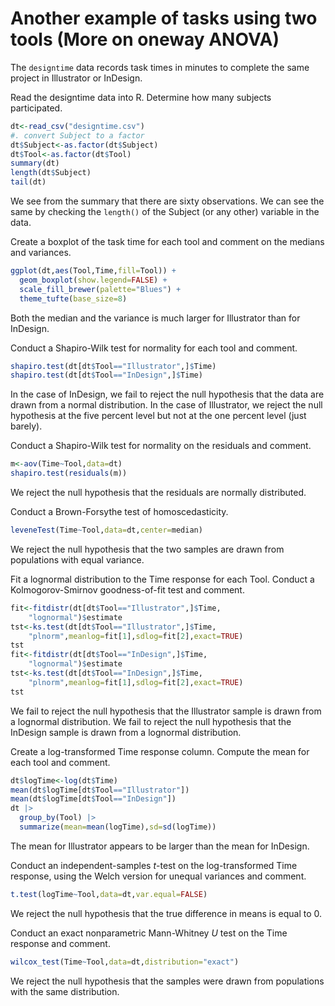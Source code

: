 
# Another example of tasks using two tools (More on oneway ANOVA)

The `designtime` data records task times in minutes to complete the same project in Illustrator or InDesign.

Read the designtime data into R. Determine how many subjects participated.

```r
dt<-read_csv("designtime.csv")
#. convert Subject to a factor
dt$Subject<-as.factor(dt$Subject)
dt$Tool<-as.factor(dt$Tool)
summary(dt)
length(dt$Subject)
tail(dt)
```

We see from the summary that there are sixty observations. We can see the same by checking the `length()` of the Subject (or any other) variable in the data.

Create a boxplot of the task time for each tool and comment on the medians and variances.

```r
ggplot(dt,aes(Tool,Time,fill=Tool)) +
  geom_boxplot(show.legend=FALSE) +
  scale_fill_brewer(palette="Blues") +
  theme_tufte(base_size=8)
```

Both the median and the variance is much larger for Illustrator than for InDesign.

Conduct a Shapiro-Wilk test for normality for each tool and comment.

```r
shapiro.test(dt[dt$Tool=="Illustrator",]$Time)
shapiro.test(dt[dt$Tool=="InDesign",]$Time)
```

In the case of InDesign, we fail to reject the null hypothesis that the data are drawn from a normal distribution. In the case of Illustrator, we reject the null hypothesis at the five percent level but not at the one percent level (just barely).

Conduct a Shapiro-Wilk test for normality on the residuals and comment.

```r
m<-aov(Time~Tool,data=dt)
shapiro.test(residuals(m))
```

We reject the null hypothesis that the residuals are normally distributed.

Conduct a Brown-Forsythe test of homoscedasticity.

```r
leveneTest(Time~Tool,data=dt,center=median)
```

We reject the null hypothesis that the two samples are drawn from populations with equal variance.

Fit a lognormal distribution to the Time response for each Tool. Conduct a Kolmogorov-Smirnov goodness-of-fit test and comment.

```r
fit<-fitdistr(dt[dt$Tool=="Illustrator",]$Time,
    "lognormal")$estimate
tst<-ks.test(dt[dt$Tool=="Illustrator",]$Time,
    "plnorm",meanlog=fit[1],sdlog=fit[2],exact=TRUE)
tst
fit<-fitdistr(dt[dt$Tool=="InDesign",]$Time,
    "lognormal")$estimate
tst<-ks.test(dt[dt$Tool=="InDesign",]$Time,
    "plnorm",meanlog=fit[1],sdlog=fit[2],exact=TRUE)
tst
```

We fail to reject the null hypothesis that the Illustrator sample is drawn from a lognormal distribution.
We fail to reject the null hypothesis that the InDesign sample is drawn from a lognormal distribution.

Create a log-transformed Time response column. Compute the mean for each tool and comment.

```r
dt$logTime<-log(dt$Time)
mean(dt$logTime[dt$Tool=="Illustrator"])
mean(dt$logTime[dt$Tool=="InDesign"])
dt |>
  group_by(Tool) |>
  summarize(mean=mean(logTime),sd=sd(logTime))
```

The mean for Illustrator appears to be larger than the mean for InDesign.

Conduct an independent-samples $t$-test on the log-transformed Time response, using the Welch version for unequal variances and comment.

```r
t.test(logTime~Tool,data=dt,var.equal=FALSE)
```

We reject the null hypothesis that the true difference in means is equal to 0.

Conduct an exact nonparametric Mann-Whitney $U$ test on the Time response and comment.

```r
wilcox_test(Time~Tool,data=dt,distribution="exact")
```

We reject the null hypothesis that the samples were drawn from populations with the same distribution.

